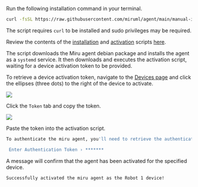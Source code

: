 
Run the following installation command in your terminal.

```bash
curl -fsSL https://raw.githubusercontent.com/miruml/agent/main/manual-install.sh | sh
```

The script requires `curl` to be installed and sudo privileges may be required. 

Review the contents of the [installation](https://github.com/miruml/agent/blob/main/manual-deb-install.sh) and [activation](https://github.com/miruml/agent/blob/main/activate.sh) scripts [here](https://github.com/miruml/agent).

The script downloads the Miru agent debian package and installs the agent as a `systemd` service. It then downloads and executes the activation script, waiting for a device activation token to be provided.

To retrieve a device activation token, navigate to the [Devices page](https://configs.miruml.com/devices) and click the ellipses (three dots) to the right of the device to activate.

<Frame>
    <img src="/images/getting-started/list-devices-page.png" />
</Frame>

Click the `Token` tab and copy the token.

<Frame>
    <img src="/images/getting-started/device-activation-token.png" />
</Frame>

Paste the token into the activation script.

```bash
To authenticate the miru agent, you'll need to retrieve the authentication token from https://configs.miruml.com/devices for the device you want to authenticate as.

 Enter Authentication Token › *******
```

A message will confirm that the agent has been activated for the specified device.

```bash
Successfully activated the miru agent as the Robot 1 device!
```